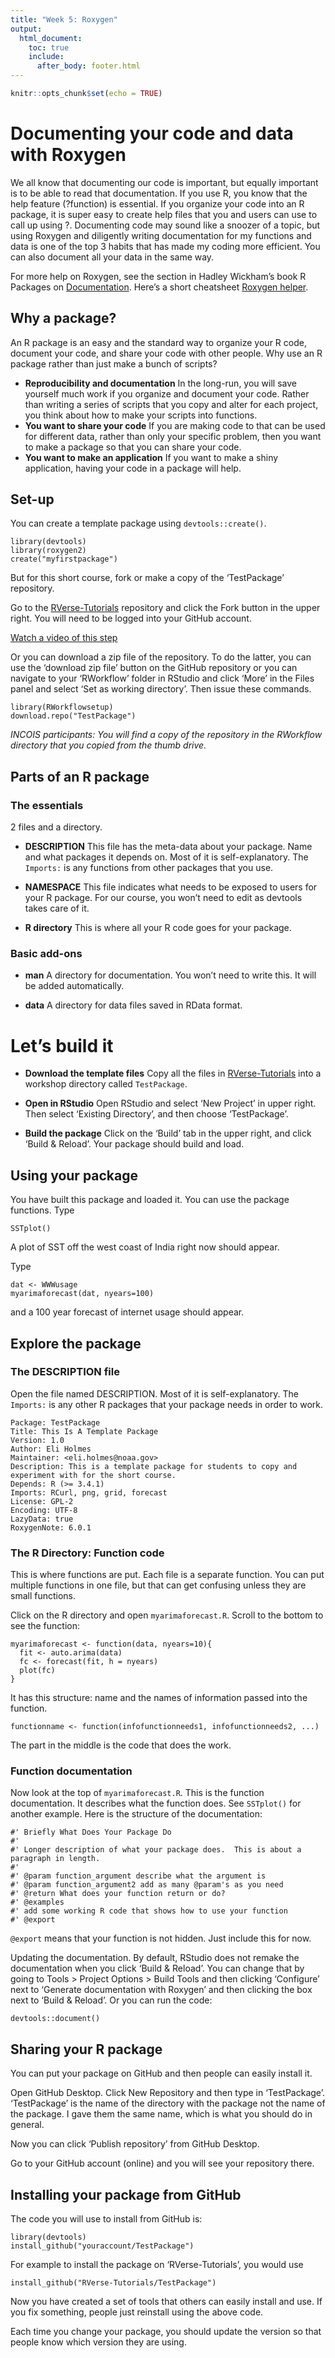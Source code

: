 ```yaml
---
title: "Week 5: Roxygen"
output:
  html_document:
    toc: true
    include:
      after_body: footer.html
---
```


```r
knitr::opts_chunk$set(echo = TRUE)
```

# Documenting your code and data with Roxygen

We all know that documenting our code is important, but equally important is to be able to read that documentation. If you use R, you know that the help feature (?function) is essential. If you organize your code into an R package, it is super easy to create help files that you and users can use to call up using ?. Documenting code may sound like a snoozer of a topic, but using Roxygen and diligently writing documentation for my functions and data is one of the top 3 habits that has made my coding more efficient. You can also document all your data in the same way.

For more help on Roxygen, see the section in Hadley Wickham's book R Packages on [Documentation](http://r-pkgs.had.co.nz/man.html). Here's a short cheatsheet [Roxygen helper](https://stuff.mit.edu/afs/athena/software/r/current/RStudio/resources/roxygen_help.html).

## Why a package?

An R package is an easy and the standard way to organize your R code, document your code, and share your code with other people.  Why use an R package rather than just make a bunch of scripts?

* **Reproducibility and documentation**  In the long-run, you will save yourself much work if you organize and document your code.  Rather than writing a series of scripts that you copy and alter for each project, you think about how to make your scripts into functions.
* **You want to share your code**  If you are making code to that can be used for different data, rather than only your specific problem, then you want to make a package so that you can share your code.
* **You want to make an application**  If you want to make a shiny application, having your code in a package will help.

## Set-up

You can create a template package using `devtools::create()`.

```
library(devtools)
library(roxygen2)
create("myfirstpackage")
```

But for this short course, fork or make a copy of the 'TestPackage' repository.

Go to the [RVerse-Tutorials\TestPackage](https://github.com/RVerse-Tutorials/TestPackage) repository and click the Fork button in the upper right.  You will need to be logged into your GitHub account.
 
[Watch a video of this step](https://youtu.be/xeeKrGuaFRg)

Or you can download a zip file of the repository.  To do the latter, you can use the 'download zip file' button on the GitHub repository or you can navigate to your 'RWorkflow' folder in RStudio and click 'More' in the Files panel and select 'Set as working directory'. Then issue these commands.

```
library(RWorkflowsetup)
download.repo("TestPackage")
```


*INCOIS participants: You will find a copy of the repository in the RWorkflow directory that you copied from the thumb drive.*

## Parts of an R package

### The essentials

2 files and a directory.

* **DESCRIPTION** This file has the meta-data about your package.  Name and what packages it depends on.  Most of it is self-explanatory.  The `Imports:` is any functions from other packages that you use.

* **NAMESPACE** This file indicates what needs to be exposed to users for your R package. For our course, you won't need to edit as devtools takes care of it.

* **R directory** This is where all your R code goes for your package.

### Basic add-ons

* **man** A directory for documentation.  You won't need to write this.  It will be added automatically.

* **data** A directory for data files saved in RData format.

# Let's build it

* **Download the template files** Copy all the files in [RVerse-Tutorials\TestPackage](https://github.com/RVerse-Tutorials/TestPackage) into a workshop directory called `TestPackage`.

* **Open in RStudio** Open RStudio and select 'New Project' in upper right. Then select 'Existing Directory', and then choose 'TestPackage'.

* **Build the package** Click on the 'Build' tab in the upper right, and click 'Build & Reload'.  Your package should build and load.

## Using your package

You have built this package and loaded it.  You can use the package functions.  Type 
```
SSTplot()
```
A plot of SST off the west coast of India right now should appear.

Type 
```
dat <- WWWusage
myarimaforecast(dat, nyears=100)
```
and a 100 year forecast of internet usage should appear.

## Explore the package

### The DESCRIPTION file

Open the file named DESCRIPTION.  Most of it is self-explanatory.  The `Imports:` is any other R packages that your package needs in order to work.

```
Package: TestPackage
Title: This Is A Template Package
Version: 1.0
Author: Eli Holmes
Maintainer: <eli.holmes@noaa.gov>
Description: This is a template package for students to copy and experiment with for the short course.
Depends: R (>= 3.4.1)
Imports: RCurl, png, grid, forecast
License: GPL-2
Encoding: UTF-8
LazyData: true
RoxygenNote: 6.0.1
```

### The R Directory: Function code

This is where functions are put.  Each file is a separate function.  You can put multiple functions in one file, but that can get confusing unless they are small functions.

Click on the R directory and open `myarimaforecast.R`.  Scroll to the bottom to see the function:

```
myarimaforecast <- function(data, nyears=10){
  fit <- auto.arima(data)
  fc <- forecast(fit, h = nyears)
  plot(fc)
}
```

It has this structure: name and the names of information passed into the function.
```
functionname <- function(infofunctionneeds1, infofunctionneeds2, ...)
```

The part in the middle is the code that does the work.

### Function documentation

Now look at the top of `myarimaforecast.R`.  This is the function documentation.  It describes what the function does.  See `SSTplot()` for another example.  Here is the structure of the documentation:

```
#' Briefly What Does Your Package Do
#'
#' Longer description of what your package does.  This is about a paragraph in length.
#'
#' @param function_argument describe what the argument is
#' @param function_argument2 add as many @param's as you need
#' @return What does your function return or do?
#' @examples
#' add some working R code that shows how to use your function
#' @export
```

`@export` means that your function is not hidden.  Just include this for now.

Updating the documentation.  By default, RStudio does not remake the documentation when you click 'Build & Reload'.  You can change that by going to Tools > Project Options > Build Tools and then clicking 'Configure' next to 'Generate documentation with Roxygen' and then clicking the box next to 'Build & Reload'.  Or you can run the code:

```
devtools::document()
```

## Sharing your R package

You can put your package on GitHub and then people can easily install it.

Open GitHub Desktop.  Click New Repository and then type in 'TestPackage'.  'TestPackage' is the name of the directory with the package not the name of the package.  I gave them the same name, which is what you should do in general.

Now you can click 'Publish repository' from GitHub Desktop.

Go to your GitHub account (online) and you will see your repository there.

## Installing your package from GitHub

The code you will use to install from GitHub is:

```
library(devtools)
install_github("youraccount/TestPackage")
```

For example to install the package on 'RVerse-Tutorials', you would use
```
install_github("RVerse-Tutorials/TestPackage")
```


Now you have created a set of tools that others can easily install and use.  If you fix something, people just reinstall using the above code.  

Each time you change your package, you should update the version so that people know which version they are using.


